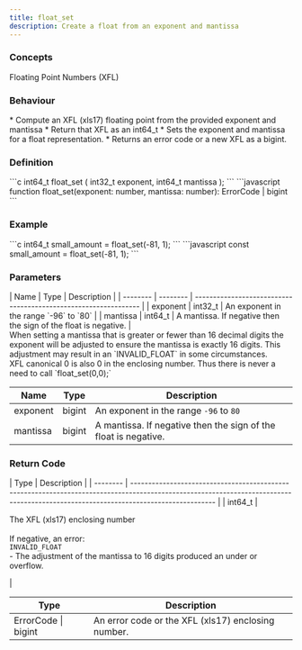 ```yaml
---
title: float_set
description: Create a float from an exponent and mantissa
---
```


### Concepts

<LinkButton href="/docs/hooks/concepts/floating-point-numbers-xfl">Floating Point Numbers (XFL)</LinkButton>

### Behaviour

<Tabs>
<TabItem label="C">
* Compute an XFL (xls17) floating point from the provided exponent and mantissa
* Return that XFL as an int64_t
</TabItem>

<TabItem label="JavaScript">
* Sets the exponent and mantissa for a float representation.
* Returns an error code or a new XFL as a bigint.
</TabItem>
</Tabs>



### Definition

<Tabs>
<TabItem label="C">
```c
int64_t float_set (
    int32_t exponent,
    int64_t mantissa
);
```


</TabItem>

<TabItem label="JavaScript">
```javascript
function float_set(exponent: number, mantissa: number): ErrorCode | bigint
```
</TabItem>
</Tabs>



### Example

<Tabs>
<TabItem label="C">
```c
int64_t small_amount =
  float_set(-81, 1);
```


</TabItem>

<TabItem label="JavaScript">
```javascript
const small_amount = float_set(-81, 1);
```
</TabItem>
</Tabs>



### Parameters

<Tabs>
<TabItem label="C">
| Name     | Type     | Description                                                     |
| -------- | -------- | --------------------------------------------------------------- |
| exponent | int32_t | An exponent in the range `-96` to `80`                          |
| mantissa | int64_t | A mantissa. If negative then the sign of the float is negative. |

<Aside type="caution">
When setting a mantissa that is greater or fewer than 16 decimal digits the exponent will be adjusted to ensure the mantissa is exactly 16 digits. This adjustment may result in an `INVALID_FLOAT` in some circumstances.
</Aside>

<Aside type="tip" title="Special case">
XFL canonical 0 is also 0 in the enclosing number. Thus there is never a need to call `float_set(0,0);`
</Aside>
</TabItem>

<TabItem label="JavaScript">


| Name     | Type   | Description                                                     |
| -------- | ------ | --------------------------------------------------------------- |
| exponent | bigint | An exponent in the range `-96` to `80`                          |
| mantissa | bigint | A mantissa. If negative then the sign of the float is negative. |
</TabItem>
</Tabs>



### Return Code

<Tabs>
<TabItem label="C">
| Type     | Description                                                                                                                                                                         |
| -------- | ----------------------------------------------------------------------------------------------------------------------------------------------------------------------------------- |
| int64_t | <p>The XFL (xls17) enclosing number<br /><br />If negative, an error:<br /><code>INVALID_FLOAT</code><br />- The adjustment of the mantissa to 16 digits produced an under or overflow.</p> |


</TabItem>

<TabItem label="JavaScript">


| Type                | Description                                        |
| ------------------- | -------------------------------------------------- |
| ErrorCode \| bigint | An error code or the XFL (xls17) enclosing number. |
</TabItem>
</Tabs>

